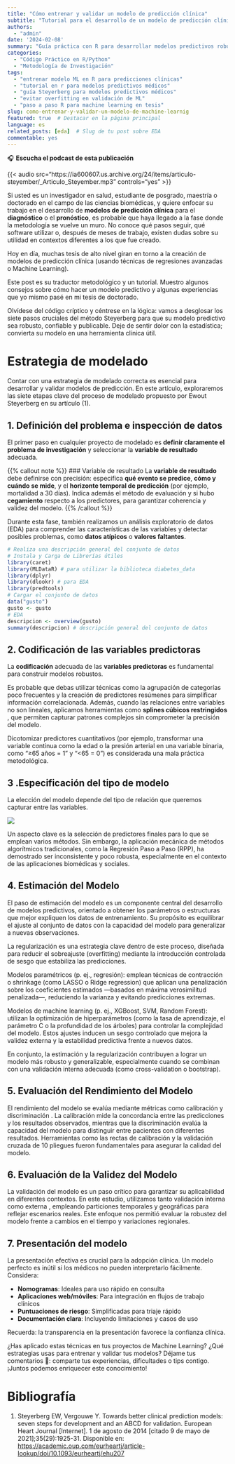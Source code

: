 ```yaml
---
title: "Cómo entrenar y validar un modelo de predicción clínica"
subtitle: "Tutorial para el desarrollo de un modelo de predicción clínica con ejemplos en R" 
authors: 
  - "admin"
date: '2024-02-08'
summary: "Guía práctica con R para desarrollar modelos predictivos robustos en entornos clínicos"
categories: 
  - "Código Práctico en R/Python"
  - "Metodología de Investigación"
tags:
  - "entrenar modelo ML en R para predicciones clínicas"
  - "tutorial en r para modelos predictivos médicos"
  - "guía Steyerberg para modelos predictivos médicos"
  - "evitar overfitting en validación de ML"
  - "paso a paso R para machine learning en tesis"
slug: como-entrenar-y-validar-un-modelo-de-machine-learnig
featured: true  # Destacar en la página principal
language: es
related_posts: [eda]  # Slug de tu post sobre EDA
commentable: yes
---
```


🎧 **Escucha el podcast de esta publicación**

{{< audio src="https://ia600607.us.archive.org/24/items/articulo-steyember/_Articulo_Steyember.mp3" controls="yes" >}}

Si usted es un investigador en salud, estudiante de posgrado, maestría o doctorado en el campo de las ciencias biomédicas, y quiere enfocar su trabajo en el desarrollo de **modelos de predicción clínica** para el **diagnóstico** o el **pronóstico**, es probable que haya llegado a la fase donde la metodología se vuelve un muro. No conoce qué pasos seguir, qué software utilizar o, después de meses de trabajo, existen dudas sobre su utilidad en contextos diferentes a los que fue creado.

Hoy en día, muchas tesis de alto nivel giran en torno a la creación de modelos de predicción clínica (usando técnicas de regresiones avanzadas  o Machine Learning).

Este post es su traductor metodológico y un tutorial. Muestro algunos consejos sobre cómo hacer un modelo predictivo y algunas experiencias que yo mismo pasé en mi tesis de doctorado.

Olvídese del código críptico y céntrese en la lógica: vamos a desglosar los siete pasos cruciales del método Steyerberg para que su modelo predictivo sea robusto, confiable y publicable. Deje de sentir dolor con la estadística; convierta su modelo en una herramienta clínica útil.

# Estrategia de modelado

Contar con una estrategia de modelado correcta es esencial para desarrollar y validar modelos de predicción. En este artículo, exploraremos las siete etapas clave del proceso de modelado propuesto por Ewout Steyerberg en su artículo (1).

## 1. Definición del problema e inspección de datos {#sec-1}

El primer paso en cualquier proyecto de modelado es **definir claramente el problema de investigación** y seleccionar la **variable de resultado** adecuada.

{{% callout note %}}
### Variable de resultado
La **variable de resultado** debe definirse con precisión: especifica **qué evento se predice**, **cómo y cuándo se mide**, y el **horizonte temporal de predicción** (por ejemplo, mortalidad a 30 días). Indica además el método de evaluación y si hubo **cegamiento** respecto a los predictores, para garantizar coherencia y validez del modelo.
{{% /callout %}}

Durante esta fase, también realizamos un análisis exploratorio de datos (EDA) para comprender las características de las variables y detectar posibles problemas, como **datos atípicos** o **valores faltantes**.


```r
# Realiza una descripción general del conjunto de datos
# Instala y Carga de Librerías útiles 
library(caret)
library(MLDataR) # para utilizar la biblioteca diabetes_data
library(dplyr)
library(dlookr) # para EDA
library(predtools)
# Cargar el conjunto de datos
data("gusto")
gusto <- gusto
# EDA
descripcion <- overview(gusto)
summary(descripcion) # descripción general del conjunto de datos
```

<!-- Para conocer más detalles sobre el proceso de ¨Exploratory Data Analysis (EDA)¨ [ver la publicación dedicada a este tema](es/post/2025-02-11-eda/_index.Rmd) -->

## 2. Codificación de las variables predictoras {#sec-2}

La **codificación** adecuada de las **variables predictoras** es fundamental para construir modelos robustos.

Es probable que debas utilizar técnicas como la agrupación de categorías poco frecuentes y la creación de predictores resúmenes para simplificar información correlacionada. Además, cuando las relaciones entre variables no son lineales, aplicamos herramientas como **splines cúbicos restringidos** , que permiten capturar patrones complejos sin comprometer la precisión del modelo.

Dicotomizar predictores cuantitativos (por ejemplo, transformar una variable continua como la edad o la presión arterial en una variable binaria, como “≥65 años = 1” y “\<65 = 0”) es considerada una mala práctica metodológica.

## 3 .Especificación del tipo de modelo {#sec-3}

La elección del modelo depende del tipo de relación que queremos capturar entre las variables.

![](modelos_elecion.png)


Un aspecto clave es la selección de predictores finales para lo que se emplean varios métodos. Sin embargo, la aplicación mecánica de métodos algorítmicos tradicionales, como la Regresión Paso a Paso (RPP), ha demostrado ser inconsistente y poco robusta, especialmente en el contexto de las aplicaciones biomédicas y sociales.


## 4. Estimación del Modelo {#sec-4}

El paso de estimación del modelo es un componente central del desarrollo de modelos predictivos, orientado a obtener los parámetros o estructuras que mejor expliquen los datos de entrenamiento. Su propósito es equilibrar el ajuste al conjunto de datos con la capacidad del modelo para generalizar a nuevas observaciones.

La regularización es una estrategia clave dentro de este proceso, diseñada para reducir el sobreajuste (overfitting) mediante la introducción controlada de sesgo que estabiliza las predicciones.

Modelos paramétricos (p. ej., regresión): emplean técnicas de contracción o shrinkage (como LASSO o Ridge regression) que aplican una penalización sobre los coeficientes estimados —basados en máxima verosimilitud penalizada—, reduciendo la varianza y evitando predicciones extremas.

Modelos de machine learning (p. ej., XGBoost, SVM, Random Forest): utilizan la optimización de hiperparámetros (como la tasa de aprendizaje, el parámetro C o la profundidad de los árboles) para controlar la complejidad del modelo. Estos ajustes inducen un sesgo controlado que mejora la validez externa y la estabilidad predictiva frente a nuevos datos.

En conjunto, la estimación y la regularización contribuyen a lograr un modelo más robusto y generalizable, especialmente cuando se combinan con una validación interna adecuada (como cross-validation o bootstrap).


## 5. Evaluación del Rendimiento del Modelo {#sec-5}

El rendimiento del modelo se evalúa mediante métricas como calibración y discriminación . La calibración mide la concordancia entre las predicciones y los resultados observados, mientras que la discriminación evalúa la capacidad del modelo para distinguir entre pacientes con diferentes resultados. Herramientas como las rectas de calibración y la validación cruzada de 10 pliegues fueron fundamentales para asegurar la calidad del modelo.

## 6. Evaluación de la Validez del Modelo {#sec-6}

La validación del modelo es un paso crítico para garantizar su aplicabilidad en diferentes contextos. En este estudio, utilizamos tanto validación interna como externa , empleando particiones temporales y geográficas para reflejar escenarios reales. Este enfoque nos permitió evaluar la robustez del modelo frente a cambios en el tiempo y variaciones regionales.

## 7. Presentación del modelo {#sec-7}

La presentación efectiva es crucial para la adopción clínica. Un modelo perfecto es inútil si los médicos no pueden interpretarlo fácilmente. Considera:

- **Nomogramas**: Ideales para uso rápido en consulta
- **Aplicaciones web/móviles**: Para integración en flujos de trabajo clínicos
- **Puntuaciones de riesgo**: Simplificadas para triaje rápido
- **Documentación clara**: Incluyendo limitaciones y casos de uso

Recuerda: la transparencia en la presentación favorece la confianza clínica.


¿Has aplicado estas técnicas en tus proyectos de Machine Learning? ¿Qué estrategias usas para entrenar y validar tus modelos? Déjame tus comentarios 💬: comparte tus experiencias, dificultades o tips contigo. ¡Juntos podemos enriquecer este conocimiento!

# Bibliografía

1.  Steyerberg EW, Vergouwe Y. Towards better clinical prediction models: seven steps for development and an ABCD for validation. European Heart Journal [Internet]. 1 de agosto de 2014 [citado 9 de mayo de 2021];35(29):1925-31. Disponible en: <https://academic.oup.com/eurheartj/article-lookup/doi/10.1093/eurheartj/ehu207>


